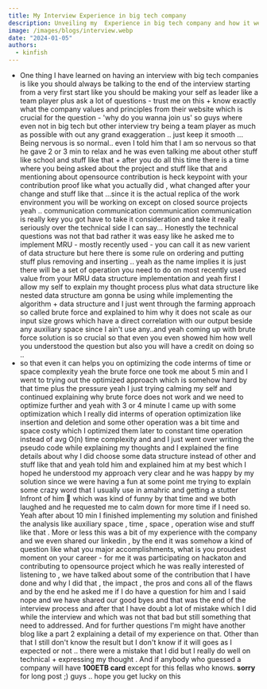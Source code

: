 ```yaml
---
title: My Interview Experience in big tech company
description: Unveiling my  Experience in big tech company and how it went and lesson learned from that
image: /images/blogs/interview.webp
date: "2024-01-05"
authors:
  - kinfish
---
```


- One thing I have learned on having an interview with big tech companies is like you should always be talking to the end of the interview starting from a very first start like you should be making your self as leader like a team player plus ask a lot of questions - trust me on this + know exactly what the company values and principles from their website which is crucial for the question - 'why do you wanna join us' so guys where even not in big tech but other interview try being a team player as much as possible with out any grand exaggeration .. just keep it smooth ... Being nervous is so normal.. even I told him that I am so nervous so that he gave 2 or 3 min to relax and he was even talking me about other stuff like school and stuff like that + after you do all this time there is a time where you being asked about the project and stuff like that and mentioning about opensource contribution is heck keypoint with your contribution proof like what you actually did , what changed after your change and stuff like that ...since it is the actual replica of the work environment you will be working on except on closed source projects yeah .. communication communication communication communication is really key you got have to take it consideration and take it really seriously over the technical side I can say... Honestly the technical questions was not that bad rather it was easy like he asked me to implement MRU - mostly recently used - you can call it as new varient of data structure but here there is some rule on ordering and putting stuff plus removing and inserting .. yeah as the name implies it is just there will be a set of operation you need to do on most recently used value from your MRU data structure implementation and yeah first I allow my self to explain my thought process plus what data structure like nested data structure am gonna be using while implementing the algorithm + data structure and I just went through the farming approach so called brute force and explained to him why it does not scale as our input size grows which have a direct correlation with our output beside any auxiliary space since I ain't use any..and yeah coming up with brute force solution is so crucial so that even you even showed him how well you understood the question but also you will have a credit on doing so ..
-  so that even it can helps you on optimizing the code interms of time or space complexity yeah the brute force one took me about 5 min and I went to trying out the optimized approach which is somehow hard by that time plus the pressure yeah I just trying calming my self and continued explaining why brute force does not work and we need to optimize further and yeah with 3 or 4 minute I came up with some optimization which I really did interms of operation optimization like insertion and deletion and some other operation was a bit time and space costy which I optimized them later to constant time operation instead of avg O(n) time complexity and and I just went over writing the pseudo code while explaining my thoughts and I explained the fine details about why I did choose some data structure instead of other and stuff like that and yeah told him and explained him at my best which I hoped he understood my approach very clear and he was happy by my solution since we were having a fun at some point me trying to explain some crazy word that I usually use in amahric and getting a stutter Infront of him 🤣 which was kind of funny by that time and we both laughed and he requested me to calm down for more time if I need so. Yeah after about 10 min I finished implementing my solution and finished the analysis like auxiliary space , time , space , operation wise and stuff like that . More or less this was a bit of my experience with the company and we even shared our linkedin , by the end it was somehow a kind of question like what you major accomplishments, what is you proudest moment on your career - for me it was participating on hackaton and contributing to opensource project which he was really interested of listening to , we have talked about some of the contribution that I have done and why I did that , the impact , the pros and cons all of the flaws and by the end he asked me if I do have a question for him and I said nope and we have shared our good byes and that was the end of the interview process and after that I have doubt a lot of mistake which I did while the interview and which was not that bad but still something that need to addressed. And for further questions I'm might have another blog like a part 2 explaining a detail of my experience on that. Other than that I still don't know the result but I don't know if it will goes as I expected or not .. there were a mistake that I did but I really do well on technical + expressing my thought . And if anybody who guessed a company will have **100ETB card** except for this fellas who knows.   **sorry** for long post ;) guys .. hope you get lucky on this 



<FormIntake />